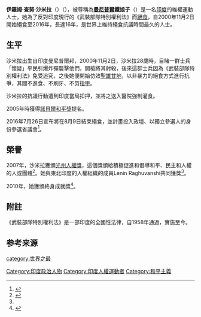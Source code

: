 {{onesource|time=2016-10-11T01:03:27+00:00}}
{{Infobox person
| name           = 伊羅姆·沙米拉<br>Irom Chanu Sharmila 
| image          =
| caption        = 
| birth_date     = {{birth date and age|1972|3|14|df=y}}
| birth_place    = {{IND}}[[曼尼普尔邦|曼尼普尔邦]][[因帕尔|因帕尔]]
| occupation     = [[公民权利和政治权利|公民权利和政治权利]]<br>[[行动主义|行动主义]]<br>政治[[行动主义|行动主义]]<br>[[诗人|诗人]]
| parents        = Irom c Nanda (父亲)<br />Irom Ongbi Sakhi (母亲)
| nationality = {{IND}}
| ethnicity = [[梅泰族|梅泰族]]
|known_for = 绝食抗议《武裝部隊特別權利法》
}}
'''伊羅姆·查努·沙米拉'''（{{lang-en|'''Irom Chanu Sharmila'''}}）（{{bd|1972年|3月14日}}），被尊稱為'''[[曼尼普爾邦|曼尼普爾]]鐵娘子'''（{{lang-en|'''Iron Lady of Manipur'''}}）是一名[[印度|印度]]的維權運動人士，她為了反對印度現行的《武裝部隊特別權利法》而[[絕食|絕食]]，自2000年11月2日開始絕食至2016年，長達16年，是世界上維持絕食抗議時間最久的人士。

==生平==
沙米拉出生自印度曼尼普爾邦，2000年11月2日，沙米拉28歲時，目睹一群士兵「懷疑」平民引爆炸彈襲擊他們，開槍將其射殺，後來這群士兵因為《武裝部隊特別權利法》免受追究，之後她便開始仿效[[聖雄甘地|聖雄甘地]]，以非暴力的絕食方式進行抗爭，其間不進食、不刷牙、不剪[[指甲|指甲]]。

沙米拉的抗議行動遭到印度當局扣押，並將之送入醫院強制灌食。

2005年時獲得[[諾貝爾和平獎|諾貝爾和平獎]]提名。

2016年7月26日宣布將在8月9日結束絕食，並計畫投入政壇、以獨立參選人的身份參選省議會<ref>{{cite news |language = en |author =  |coauthors =  |url = http://www.bbc.com/news/world-asia-india-36894139 |title = Irom Sharmila: India activist to end fast after 16 years |publisher = BBC |pages =  |date = 2016-07-26 |accessdate = 2016-12-20 |archive-date = 2017-08-17 |archive-url = https://web.archive.org/web/20170817211105/http://www.bbc.com/news/world-asia-india-36894139 |dead-url = no }}</ref>。

== 榮譽 ==
2007年，沙米拉獲頒[[光州人權獎|光州人權獎]]，這個獎頒給積極促進和倡導和平、民主和人權的人或團體<ref name="GP">{{cite web |url=http://eng.518.org/ease/gallery.es?mid=a50301010200&bid=0033&v_type=SK3&b_list=10&act=view&list_no=4&nPage=1&vlist_no_npage=0&keyField=&keyWord=&orderby=REG_DATE0 |title=Gwangju Prize for Human Rights |publisher=18 May Memorial Foundation |accessdate=24 April 2011 |archivedate=2012-10-22 |archiveurl=https://www.webcitation.org/6BbanmpWD?url=http://eng.518.org/ease/gallery.es?mid=a50301010200 |dead-url=no }}</ref>。她與東北印度的人權組織{{link-en|人權維護委員會|People's Vigilance Committee on Human Rights}}的成員Lenin Raghuvanshi共同獲獎<ref name="GP"/>。

2010年，她獲頒{{link-en|亞洲人權委員會|Asian Human Rights Commission}}終身成就獎<ref>{{cite web |url=http://www.humanrights.asia/news/ahrc-news/AHRC-STM-017-2010 |title=Human rights defender awarded for lifetime achievement |date=29 January 2010 |publisher=Asian Human Rights Commission |archivedate=2012-10-22 |archiveurl=https://www.webcitation.org/6BbjjY6Vq?url=http://www.humanrights.asia/news/ahrc-news/AHRC-STM-017-2010 |accessdate=22 October 2012 |dead-url=no }}</ref>。

==附註==
《武裝部隊特別權利法》是一部印度的全國性法律，自1958年通過，實施至今。

==参考来源==
{{Reflist}}

[[Category:印度政治人物|Category:印度政治人物]]
[[Category:印度人權運動者|Category:印度人權運動者]]
[[Category:和平主義|Category:和平主義]]
[[category:世界之最|category:世界之最]]